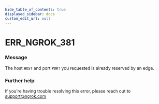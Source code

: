 ```yaml
---
hide_table_of_contents: true
displayed_sidebar: docs
custom_edit_url: null
---
```



# ERR_NGROK_381

### Message
The host `HOST` and port `PORT` you requested is already reserved by an edge.

### Further help
If you're having trouble resolving this error, please reach out to [support@ngrok.com](mailto:support@ngrok.com?subject=Help%20with%20ERR_NGROK_381)


<ErrorDetails error='err_ngrok_381' />
